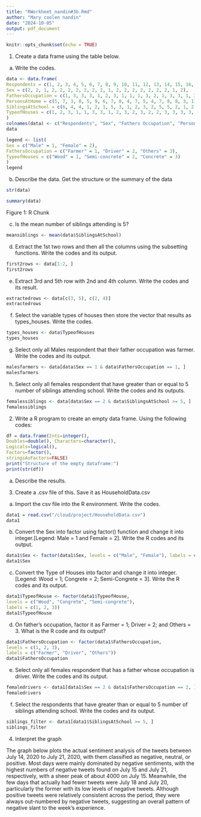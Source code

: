 ```yaml
---
title: "RWorkheet_nandin#3b.Rmd"
author: "Mary coolen nandin"
date: "2024-10-05"
output: pdf_document
---
```


```r
knitr::opts_chunk$set(echo = TRUE)
```
1. Create a data frame using the table below.

a. Write the codes.
```r
data <- data.frame(
Respondents = c(1, 2, 3, 4, 5, 6, 7, 8, 9, 10, 11, 12, 13, 14, 15, 16, 17, 18, 19, 20),
Sex = c(2, 2, 1, 2, 2, 2, 2, 2, 2, 2, 1, 2, 2, 2, 2, 2, 2, 2, 1, 2),
FathersOccupation = c(1, 3, 3, 3, 1, 2, 3, 1, 1, 1, 3, 2, 1, 3, 3, 1, 3, 1, 2, 1),
PersonsAtHome = c(5, 7, 3, 8, 5, 9, 6, 7, 8, 4, 7, 5, 4, 7, 8, 8, 3, 11, 7, 6),
SiblingsAtSchool = c(6, 4, 4, 1, 2, 1, 5, 3, 1, 2, 3, 2, 5, 5, 2, 1, 2, 5, 3, 2),
TypeofHouses = c(1, 2, 3, 1, 1, 3, 3, 1, 2, 3, 2, 3, 2, 2, 3, 3, 3, 3, 3, 2)
)
colnames(data) <- c("Respondents", "Sex", "Fathers Occupation", "Persons At Home", "Siblings At School", "Type of Houses")
data
```
```r
legend <- list(
Sex = c("Male" = 1, "Female" = 2),
FathersOccupation = c("Farmer" = 1, "Driver" = 2, "Others" = 3),
TypeofHouses = c("Wood" = 1, "Semi-concrete" = 2, "Concrete" = 3)
)
legend
```
b. Describe the data. Get the structure or the summary of the data
```r
str(data)
```
```r
summary(data)
```
Figure 1: R Chunk 

c. Is the mean number of siblings attending is 5?
```r
meansiblings <- mean(data$SiblingsAtSchool)
```
d. Extract the 1st two rows and then all the columns using the subsetting functions.
Write the codes and its output.
```r
first2rows <- data[1:2, ]
first2rows
```
e. Extract 3rd and 5th row with 2nd and 4th column. Write the codes and its result.
```r
extractedrows <- data[c(3, 5), c(2, 4)]
extractedrows
```
f. Select the variable types of houses then store the vector that results as types_houses.
Write the codes.
```r
types_houses <- data$TypeofHouses
types_houses
```
g. Select only all Males respondent that their father occupation was farmer. Write the
codes and its output.
```r
malesfarmers <- data[data$Sex == 1 & data$FathersOccupation == 1, ]
malesfarmers
```
h. Select only all females respondent that have greater than or equal to 5 number of
siblings attending school. Write the codes and its outputs.
```r
femalessiblings <- data[data$Sex == 2 & data$SiblingsAtSchool >= 5, ]
femalessiblings
```

2. Write a R program to create an empty data frame. Using the following codes:
```r
df = data.frame(Ints=integer(),
Doubles=double(), Characters=character(),
Logicals=logical(),
Factors=factor(),
stringsAsFactors=FALSE)
print("Structure of the empty dataframe:")
print(str(df))
```

a. Describe the results.

3. Create a .csv file of this. Save it as HouseholdData.csv

a. Import the csv file into the R environment. Write the codes.
```r
data1 = read.csv("/cloud/project/HouseholdData.csv")
data1
```

b. Convert the Sex into factor using factor() function and change it into integer.[Legend:
Male = 1 and Female = 2]. Write the R codes and its output.
```r
data1$Sex <- factor(data1$Sex, levels = c("Male", "Female"), labels = c(1, 2))
data1$Sex
```

c. Convert the Type of Houses into factor and change it into integer. [Legend: Wood
= 1; Congrete = 2; Semi-Congrete = 3]. Write the R codes and its output.
```r
data1$TypeofHouse <- factor(data1$TypeofHouse,
levels = c("Wood", "Congrete", "Semi-congrete"),
labels = c(1, 2, 3))
data1$TypeofHouse
```
d. On father’s occupation, factor it as Farmer = 1; Driver = 2; and Others = 3. What
is the R code and its output?
```r
data1$FathersOccupation <- factor(data1$FathersOccupation,
levels = c(1, 2, 3),
labels = c("Farmer", "Driver", "Others"))
data1$FathersOccupation
```
e. Select only all females respondent that has a father whose occupation is driver. Write
the codes and its output.
```r
femaledrivers <- data1[data1$Sex == 2 & data1$FathersOccupation == 2, ]
femaledrivers
```
f. Select the respondents that have greater than or equal to 5 number of siblings attending
school. Write the codes and its output.
```r
siblings_filter <- data1[data1$SiblingsAtSchool >= 5, ]
siblings_filter
```
4. Interpret the graph

The graph below plots the actual sentiment analysis of the tweets between July 14, 2020 to July 21, 2020, with them classified as negative, neutral, or positive. Most days were mainly dominated by negative sentiments, with the highest numbers of negative tweets found on July 15 and July 21, respectively, with a sheer peak of about 4000 on July 15. Meanwhile, the few days that actually had fewer tweets were July 18 and July 20, particularly the former with its low levels of negative tweets. Although positive tweets were relatively consistent across the period, they were always out-numbered by negative tweets, suggesting an overall pattern of negative slant to the week's experience.
